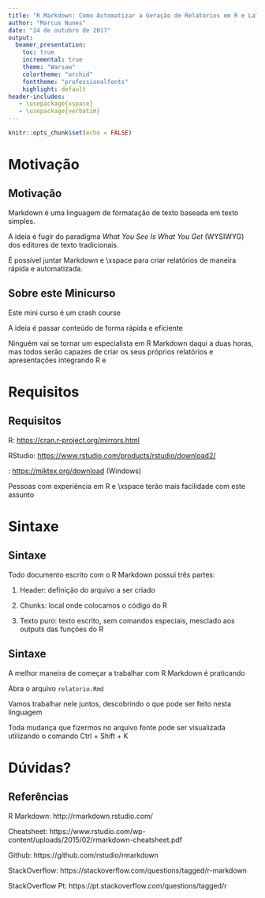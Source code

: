 ```yaml
---
title: "R Markdown: Como Automatizar a Geração de Relatórios em R e LaTeX"
author: "Marcus Nunes"
date: "24 de outubro de 2017"
output: 
  beamer_presentation:
    toc: true
    incremental: true
    theme: "Warsaw"
    colortheme: "orchid"
    fonttheme: "professionalfonts"
    highlight: default
header-includes:
   - \usepackage{xspace}
   - \usepackage{verbatim}
---
```


```r
knitr::opts_chunk$set(echo = FALSE)
```

# Motivação

## Motivação

Markdown é uma linguagem de formatação de texto baseada em texto simples.

A ideia é fugir do paradigma *What You See Is What You Get* (WYSIWYG) dos editores de texto tradicionais.

É possível juntar Markdown e \LaTeX\xspace para criar relatórios de maneira rápida e automatizada.

## Sobre este Minicurso

Este mini curso é um crash course

A ideia é passar conteúdo de forma rápida e eficiente

Ninguém vai se tornar um especialista em R Markdown daqui a duas horas, mas todos serão capazes de criar os seus próprios relatórios e apresentações integrando R e \LaTeX

# Requisitos

## Requisitos

R: <https://cran.r-project.org/mirrors.html>

RStudio: <https://www.rstudio.com/products/rstudio/download2/>

\LaTeX: <https://miktex.org/download> (Windows)

Pessoas com experiência em R e \LaTeX\xspace terão mais facilidade com este assunto


# Sintaxe

## Sintaxe

Todo documento escrito com o R Markdown possui três partes:

1. Header: definição do arquivo a ser criado

2. Chunks: local onde colocamos o código do R

3. Texto puro: texto escrito, sem comandos especiais, mesclado aos outputs das funções do R

## Sintaxe

A melhor maneira de começar a trabalhar com R Markdown é praticando

Abra o arquivo `relatorio.Rmd`

Vamos trabalhar nele juntos, descobrindo o que pode ser feito nesta linguagem

Toda mudança que fizermos no arquivo fonte pode ser visualizada utilizando o comando Ctrl + Shift + K

# Dúvidas?

## Referências

R Markdown: http://rmarkdown.rstudio.com/

Cheatsheet: https://www.rstudio.com/wp-content/uploads/2015/02/rmarkdown-cheatsheet.pdf

Github: https://github.com/rstudio/rmarkdown

StackOverflow: https://stackoverflow.com/questions/tagged/r-markdown

StackOverflow Pt: https://pt.stackoverflow.com/questions/tagged/r


